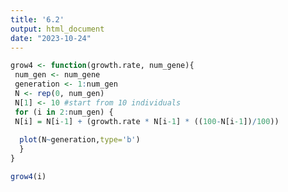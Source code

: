 ```yaml
---
title: '6.2'
output: html_document
date: "2023-10-24"
---
```


```r


grow4 <- function(growth.rate, num_gene){
 num_gen <- num_gene
 generation <- 1:num_gen
 N <- rep(0, num_gen)
 N[1] <- 10 #start from 10 individuals
 for (i in 2:num_gen) {
 N[i] = N[i-1] + (growth.rate * N[i-1] * ((100-N[i-1])/100))
       
  plot(N~generation,type='b')
  }
}
```

```r

grow4(i)
```

